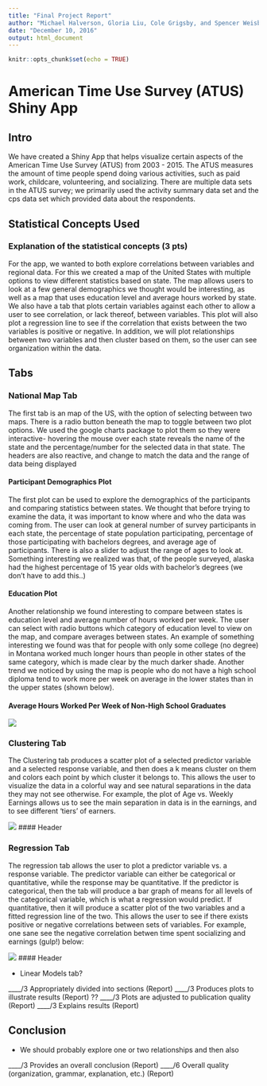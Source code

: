 ```yaml
---
title: "Final Project Report"
author: "Michael Halverson, Gloria Liu, Cole Grigsby, and Spencer Weisberg"
date: "December 10, 2016"
output: html_document
---
```


```r
knitr::opts_chunk$set(echo = TRUE)
```

# American Time Use Survey (ATUS) Shiny App


## Intro

We have created a Shiny App that helps visualize certain aspects of the American Time Use Survey (ATUS) from 2003 - 2015. The ATUS measures the amount of time people spend doing various activities, such as paid work, childcare, volunteering, and socializing.  There are multiple data sets in the ATUS survey; we primarily used the activity summary data set and the cps data set which provided data about the respondents. 


## Statistical Concepts Used 
### Explanation of the statistical concepts (3 pts)
For the app, we wanted to both explore correlations between variables and regional data. For this we created a map of the United States with multiple options to view different statistics based on state. The map allows users to look at a few general demographics we thought would be interesting, as well as a map that uses education level and average hours worked by state.  We also have a tab that plots certain variables against each other to allow a user to see correlation, or lack thereof, between variables. This plot will also plot a regression line to see if the correlation that exists between the two variables is positive or negative. In addition, we will plot relationships between two variables and then cluster based on them, so the user can see organization within the data.


## Tabs 

### National Map Tab

The first tab is an map of the US, with the option of selecting between two maps. There is a radio button beneath the map to toggle between two plot options. We used the google charts package to plot them so they were interactive- hovering the mouse over each state reveals the name of the state and the percentage/number for the selected data in that state. The headers are also reactive, and change to match the data and the range of data being displayed

#### Participant Demographics Plot
The first plot can be used to explore the demographics of the participants and comparing statistics between states. We thought that before trying to examine the data, it was important to know where and who the data was coming from. The user can look at general number of survey participants in each state, the percentage of state population participating, percentage of those participating with bachelors degrees, and average age of participants. There is also a slider to adjust the range of ages to look at. Something interesting we realized was that, of the people surveyed, alaska had the highest percentage of 15 year olds with bachelor's degrees (we don't have to add this..)

#### Education Plot
Another relationship we found interesting to compare between states is education level and average number of hours worked per week. The user can select with radio buttons which category of education level to view on the map, and compare averages between states. An example of something interesting we found was that for people with only some college (no degree) in Montana worked much longer hours than people in other states of the same category, which is made clear by the much darker shade. Another trend we noticed by using the map is people who do not have a high school diploma tend to work more per week on average in the lower states than in the upper states (shown below).

#### Average Hours Worked Per Week of Non-High School Graduates
![](plot.png)


### Clustering Tab
The Clustering tab produces a scatter plot of a selected predictor variable and a selected response variable, and then does a k means cluster on them and colors each point by which cluster it belongs to. This allows the user to visualize the data in a colorful way and see natural separations in the data they may not see otherwise. For example, the plot of Age vs. Weekly Earnings allows us to see the main separation in data is in the earnings, and to see different 'tiers' of earners.

![](ClusteringPlot.png)
#### Header

### Regression Tab
The regression tab allows the user to plot a predictor variable vs. a response variable. The predictor variable can either be categorical or quantitative, while the response may be quantitative. If the predictor is categorical, then the tab will produce a bar graph of means for all levels of the categorical variable, which is what a regression would predict. If quantitative, then it will produce a scatter plot of the two variables and a fitted regression line of the two. This allows the user to see if there exists positive or negative correlations between sets of variables. For example, one sane see the negative correlation betwen time spent socializing and earnings (gulp!) below:  

![](RegressionPlot.png)
#### Header

- Linear Models tab? 


____/3 Appropriately divided into sections (Report)
____/3 Produces plots to illustrate results (Report) ??
____/3 Plots are adjusted to publication quality (Report)
____/3 Explains results (Report)

## Conclusion
- We should probably explore one or two relationships and then also 

____/3 Provides an overall conclusion (Report)
____/6 Overall quality (organization, grammar, explanation, etc.) (Report)



